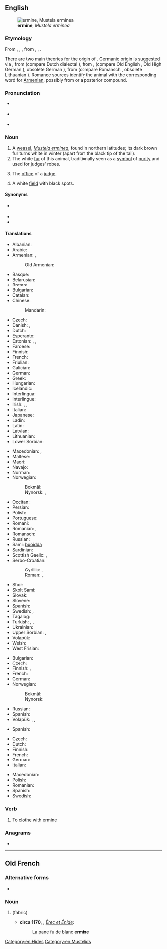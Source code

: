 ==English==
[[File:Veasel.jpg|thumb|right|'''ermine''', ''Mustela erminea'']]

===Etymology===
From {{etyl|enm|en}} {{m|enm|ermine}}, {{m|enm|ermin}}, {{m|enm|ermyn}}, from {{etyl|fro|en}} {{m|fro|ermin}}, {{m|fro|ermine}}, {{m|fro|hermine}}.

There are two main theories for the origin of {{etyl|fro|en}} {{m|fro|ermine}}. Germanic origin is suggested via {{cog|odt|*harmino|t=stoat skin}}, from {{m|odt|*harmo|t=stoat, weasel}} (compare Dutch dialectal {{m|nl|herm}}), from {{etyl|gem-pro|en}} {{m|gem-pro|*harmǭ}}, {{m|gem-pro|*harmô}} (compare Old English {{m|ang|hearma}}, Old High German {{m|goh|harmo}} ({{m|goh|harmin|pos=a}}, obsolete German {{m|de|Harm}}), from {{etyl|ine-pro|en}} {{m|ine-pro|*ḱormō}} (compare Romansch {{m|rm|carmun}}, obsolete Lithuanian {{m|lt|šarmuõ}}). Romance sources identify the animal with the corresponding word for [[Armenian]], possibly from {{cog|ML.|[[mūs]] [[Armenius]]||Armenian mouse}} or a posterior compound.

===Pronunciation===
* {{a|RP}} {{IPA|/ˈɜːmɪn/|lang=en}}
* {{a|GA}} {{IPA|/ˈɝmɪn/|lang=en}}
* {{rhymes|ɜː(ɹ)mɪn|lang=en}}

===Noun===
{{wikipedia}}
{{en-noun|~|s|ermine}}

# A [[weasel]], ''[[Mustela erminea]]'', found in northern latitudes; its dark brown fur turns white in winter (apart from the black tip of the tail).
# The white [[fur]] of this animal, traditionally seen as a [[symbol]] of [[purity]] and used for judges' robes.
# {{lb|en|by extension|figuratively}} The [[office]] of a [[judge]].
# {{lb|en|tincture}} A white [[field]] with black spots.

====Synonyms====
* {{l|en|stoat}} {{qualifier|British}}
* {{l|en|short-tailed weasel}}
* {{l|en|wild otter}}

====Translations====
{{trans-top|Mustela erminea}}
* Albanian: {{t|sq|ermelina}}
* Arabic: {{t|ar|قَاقِم|m}}
* Armenian: {{t+|hy|կնգում}}, {{t|hy|սպիտակ աքիս}}
*: Old Armenian: {{t|xcl|ախազ}}
* Basque: {{t|eu|erbinude zuri}}
* Belarusian: {{t|be|гарнаста́й|m}}
* Breton: {{t|br|erminig}}
* Bulgarian: {{t|bg|хермелин|m}}
* Catalan: {{t|ca|ermini}}
* Chinese:
*: Mandarin: {{t+|cmn|白鼬|tr=báiyòu|sc=Hani}}
* Czech: {{t|cs|hranostaj|m}}
* Danish: {{t+|da|hermelin|c}}, {{t+|da|lækat|c}}
* Dutch: {{t+|nl|hermelijn|m}}
* Esperanto: {{t|eo|ermeno}}
* Estonian: {{t|et|kärp}}, {{t|et|lahits}}, {{t|et|hermeliin}}
* Faroese: {{t|fo|roysikøttur}}
* Finnish: {{t+|fi|kärppä}}
* French: {{t+|fr|hermine|f}}
* Friulian: {{t|fur|armelin}}
* Galician: {{t|gl|armiño}}
* German: {{t+|de|Hermelin|n}}
* Greek: {{t+|el|ερμίνα|f}}
* Hungarian: {{t+|hu|hermelin}}
* Icelandic: {{t+|is|hreysiköttur}}
* Interlingua: {{t|ia|armenio}}
* Interlingue: {{t|ie|hermeline}}
* Irish: {{t|ga|easóg|f}}, {{t|ga|cailín bán|m}}, {{t|ga|bláthnaid|f}} {{qualifier|female}}
* Italian: {{t+|it|ermellino|m}}
* Japanese: {{t+|ja|おこじょ|tr=okojo}}
* Ladin: {{t|lld|armelin}}
* Latin: {{t|la|Mustela erminea|f}}
* Latvian: {{t|lv|sermulis|m}}
* Lithuanian: {{t|lt|šermuonėlis}}
* Lower Sorbian: {{t|dsb|hermelin}}
{{trans-mid}}
* Macedonian: {{t|mk|хермели́н|m}}, {{t|mk|ермели́н|m}}
* Maltese: {{t|mt|ermellin}}
* Maori: {{t|mi|toriura}}
* Navajo: {{t|nv|dlǫ́ʼiiłgaii}}
* Norman: {{t|nrf|b'lette|f}} {{qualifier|Jersey}}
* Norwegian:
*: Bokmål: {{t+|nb|røyskatt|m}}
*: Nynorsk: {{t|nn|røyskatt|m}}, {{t|nn|røysekatt|m}}
* Occitan: {{t+|oc|ermina|f}}
* Persian: {{t+|fa|قاقم|tr=qâqom|sc=fa-Arab}}
* Polish: {{t+|pl|gronostaj|m}}
* Portuguese: {{t+|pt|arminho|m}}
* Romani: {{t|rom|ermina|f}}
* Romanian: {{t+|ro|hermelină|f}}, {{t+|ro|hermină|f}}
* Romansch: {{t|rm|ermelin}}
* Russian: {{t+|ru|горноста́й|m}}
* Sami: [[buoidda]]
* Sardinian: {{t|sc|ermellinu}}
* Scottish Gaelic: {{t|gd|neas|f}}, {{t|gd|neas mhòr|f}}
* Serbo-Croatian:
*: Cyrillic: {{t|sh|хермелин|m|sc=Cyrl}}, {{t|sh|зердав|m|sc=Cyrl}}
*: Roman: {{t+|sh|hermelin|m}}, {{t+|sh|zerdav|m}}
* Shor: {{t|cjs|ас|tr=as}}
* Skolt Sami: {{t|sms|puõiddi}}
* Slovak: {{t+|sk|hranostaj|m}}
* Slovene: {{t+|sl|hermelin|m}}
* Spanish: {{t+|es|armiño|m}}
* Swedish: {{t+|sv|hermelin|c}}, {{t+|sv|lekatt|c}}
* Tagalog: {{t|tl|arminyo}}
* Turkish: {{t+|tr|as}}, {{t+|tr|kakım}}, {{t+|tr|ermin}}
* Ukrainian: {{t|uk|горноста́й|m}}
* Upper Sorbian: {{t|hsb|hermelin}}, {{t|hsb|hronostaj}}
* Volapük: {{t+|vo|härmin}}
* Welsh: {{t|cy|carlwm|m}}
* West Frisian: {{t|fy|harmeling}}
{{trans-bottom}}

{{trans-top|the white fur of this animal}}
* Bulgarian: {{t|bg|хермелин|m}}
* Czech: {{t|cs|hranostaj|m}}
* Finnish: {{t|fi|kärpännahka}}, {{t|fi|hermeliini}}
* French: {{t+|fr|hermine|f}}
* German: {{t+|de|Hermelin|m}}
* Norwegian:
*: Bokmål: {{t|nb|hermelin|m}}
*: Nynorsk: {{t|nn|hermelin|m}}
{{trans-mid}}
* Russian: {{t+|ru|горноста́й|m}}
* Spanish: {{t+|es|armiño}}
* Volapük: {{qualifier|untanned}} {{t|vo|härminaskin}}, {{t|vo|härminapläd}}, {{t|vo|visafot}}
{{trans-bottom}}

{{trans-top|a symbol of purity}}
* Spanish: {{t+|es|armiño}}
{{trans-mid}}
{{trans-bottom}}

{{trans-top|the office of a judge}}
{{trans-mid}}
{{trans-bottom}}

{{trans-top|(heraldry) a white field with black spots}}
* Czech: {{t|cs|hermelín|m}}
* Dutch: {{t+|nl|hermelijn}}
* Finnish: {{t|fi|kärpännahka}}
* French: {{t+|fr|hermine|f}}
* German: {{t+|de|Hermelin|n}}
* Italian: {{t+|it|armellino|m}}
{{trans-mid}}
* Macedonian: {{t|mk|хермели́н|m}}
* Polish: {{t+|pl|gronostaj|m}}
* Romanian: {{t+|ro|herminat|m|n}}
* Spanish: {{t+|es|armiño}}
* Swedish: {{t+|sv|hermelin}}
{{trans-bottom}}

===Verb===
{{en-verb|ermin}}

# To [[clothe]] with ermine

===Anagrams===
* {{anagrams|en|emerin|enmire|remine}}

[[Category:en:Hides]]
[[Category:en:Mustelids]]

----

==Old French==

===Alternative forms===
* {{l|fro|ermin}}

===Noun===
{{fro-noun|f}}

# {{l|en|ermine}} (fabric)
#* '''circa 1170''', {{w|Chrétien de Troyes}}, ''[[s:fr:Érec et Énide|Érec et Énide]]'':
#*: La pane fu de blanc '''ermine'''
